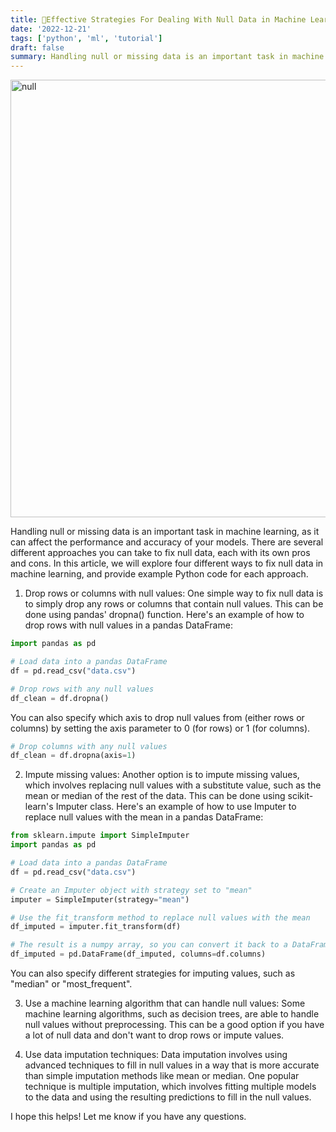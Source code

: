 ```yaml
---
title: 📘Effective Strategies For Dealing With Null Data in Machine Learning
date: '2022-12-21'
tags: ['python', 'ml', 'tutorial']
draft: false
summary: Handling null or missing data is an important task in machine learning, as it can affect the performance and accuracy of your models.
---
```


<div className="grid place-items-center">
  <img
    className="inline rounded-lg"
    src="https://cdn.dribbble.com/users/707433/screenshots/6654057/comp_4.gif"
    alt="null"
    width="700"
    height="700"
  />
</div>

Handling null or missing data is an important task in machine learning, as it can affect the performance and accuracy of your models. There are several different approaches you can take to fix null data, each with its own pros and cons. In this article, we will explore four different ways to fix null data in machine learning, and provide example Python code for each approach.

1. Drop rows or columns with null values: One simple way to fix null data is to simply drop any rows or columns that contain null values. This can be done using pandas' dropna() function.
Here's an example of how to drop rows with null values in a pandas DataFrame:

```Python
import pandas as pd

# Load data into a pandas DataFrame
df = pd.read_csv("data.csv")

# Drop rows with any null values
df_clean = df.dropna()
```

You can also specify which axis to drop null values from (either rows or columns) by setting the axis parameter to 0 (for rows) or 1 (for columns).

```Python
# Drop columns with any null values
df_clean = df.dropna(axis=1)
```

2. Impute missing values: Another option is to impute missing values, which involves replacing null values with a substitute value, such as the mean or median of the rest of the data. This can be done using scikit-learn's Imputer class.
Here's an example of how to use Imputer to replace null values with the mean in a pandas DataFrame:

```Python
from sklearn.impute import SimpleImputer
import pandas as pd

# Load data into a pandas DataFrame
df = pd.read_csv("data.csv")

# Create an Imputer object with strategy set to "mean"
imputer = SimpleImputer(strategy="mean")

# Use the fit_transform method to replace null values with the mean
df_imputed = imputer.fit_transform(df)

# The result is a numpy array, so you can convert it back to a DataFrame if needed
df_imputed = pd.DataFrame(df_imputed, columns=df.columns)
```

You can also specify different strategies for imputing values, such as "median" or "most_frequent".

3. Use a machine learning algorithm that can handle null values: Some machine learning algorithms, such as decision trees, are able to handle null values without preprocessing. This can be a good option if you have a lot of null data and don't want to drop rows or impute values.

4. Use data imputation techniques: Data imputation involves using advanced techniques to fill in null values in a way that is more accurate than simple imputation methods like mean or median. One popular technique is multiple imputation, which involves fitting multiple models to the data and using the resulting predictions to fill in the null values.

I hope this helps! Let me know if you have any questions.
